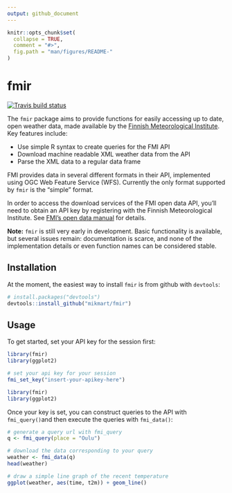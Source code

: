 ```yaml
---
output: github_document
---
```


<!-- README.md is generated from README.Rmd. Please edit that file -->

```r
knitr::opts_chunk$set(
  collapse = TRUE,
  comment = "#>",
  fig.path = "man/figures/README-"
)
```

fmir
===
[![Travis build status](https://travis-ci.org/mikmart/fmir.svg?branch=master)](https://travis-ci.org/mikmart/fmir)

The `fmir` package aims to provide functions for easily accessing up to date, open weather data, made available by the [Finnish Meteorological Institute](https://en.ilmatieteenlaitos.fi). Key features include:

* Use simple R syntax to create queries for the FMI API
* Download machine readable XML weather data from the API
* Parse the XML data to a regular data frame

FMI provides data in several different formats in their API, implemented using OGC Web Feature Service (WFS). Currently the only format supported by `fmir` is the "simple" format.

In order to access the download services of the FMI open data API, you'll need to obtain an API key by registering with the Finnish Meteorological Institute. See [FMI's open data manual](https://en.ilmatieteenlaitos.fi/open-data) for details.

**Note:** `fmir` is still very early in development. Basic functionality is available, but several issues remain: documentation is scarce, and none of the implementation details or even function names can be considered stable.

## Installation
At the moment, the easiest way to install `fmir` is from github with `devtools`:
```r
# install.packages("devtools")
devtools::install_github("mikmart/fmir")
```

## Usage

To get started, set your API key for the session first:

```r
library(fmir)
library(ggplot2)

# set your api key for your session
fmi_set_key("insert-your-apikey-here")
```

```r
library(fmir)
library(ggplot2)
```

Once your key is set, you can construct queries to the API with `fmi_query()`and then execute the queries with `fmi_data()`:

```r
# generate a query url with fmi_query
q <- fmi_query(place = "Oulu")

# download the data corresponding to your query
weather <- fmi_data(q)
head(weather)

# draw a simple line graph of the recent temperature
ggplot(weather, aes(time, t2m)) + geom_line()
```
